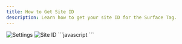 ```yaml
---
title: How to Get Site ID
description: Learn how to get your site ID for the Surface Tag.
---
```


<Steps>
  <Step title="Go to the Settings page">
    <Frame>
        <img src="/images/settings.png" alt="Settings" />
    </Frame>
  </Step>
  <Step title="Get your site ID under Overview Tab">
    <Frame>
        <img src="/images/site-id.png" alt="Site ID" />
    </Frame>
  </Step>
  <Step title="Add the site ID to the Surface Tag">
    ```javascript
    <!-- Start Surface Tag -->
    <script 
        src="https://cdn.jsdelivr.net/gh/trysurface/scripts@latest/surface_tag.min.js"
        siteId="YOUR_SITE_ID"> // Replace with your site ID
    </script>
    <!-- End Surface Tag -->
    ```
  </Step>
</Steps>